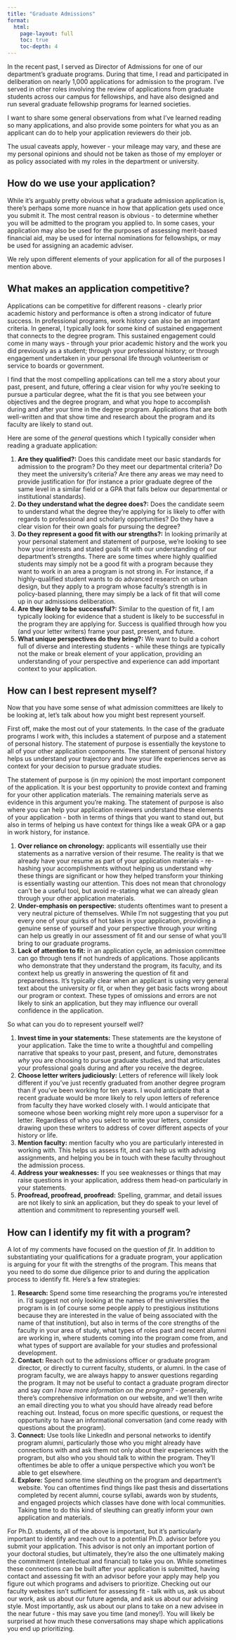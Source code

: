 ```yaml
---
title: "Graduate Admissions"
format:
  html:
    page-layout: full
    toc: true
    toc-depth: 4
---
```


In the recent past, I served as Director of Admissions for one of our department's graduate programs. During that time, I read and participated in deliberation on nearly 1,000 applications for admission to the program. I've served in other roles involving the review of applications from graduate students across our campus for fellowships, and have also designed and run several graduate fellowship programs for learned societies.

I want to share some general observations from what I've learned reading so many applications, and also provide some pointers for what you as an applicant can do to help your application reviewers do their job.

The usual caveats apply, however - your mileage may vary, and these are my personal opinions and should not be taken as those of my employer or as policy associated with my roles in the department or university.

## How do we use your application?

While it's arguably pretty obvious what a graduate admission application is, there's perhaps some more nuance in how that application gets used once you submit it. The most central reason is obvious - to determine whether you will be admitted to the program you applied to. In some cases, your application may also be used for the purposes of assessing merit-based financial aid, may be used for internal nominations for fellowships, or may be used for assigning an academic adviser.

We rely upon different elements of your application for all of the purposes I mention above.

## What makes an application competitive?

Applications can be competitive for different reasons - clearly prior academic history and performance is often a strong indicator of future success. In professional programs, work history can also be an important criteria. In general, I typically look for some kind of sustained engagement that connects to the degree program. This sustained engagement could come in many ways - through your prior academic history and the work you did previously as a student; through your professional history; or through engagement undertaken in your personal life through volunteerism or service to boards or government.

I find that the most compelling applications can tell me a story about your past, present, and future, offering a clear vision for why you're seeking to pursue a particular degree, what the fit is that you see between your objectives and the degree program, and what you hope to accomplish during and after your time in the degree program. Applications that are both well-written and that show time and research about the program and its faculty are likely to stand out.

Here are some of the *general* questions which I typically consider when reading a graduate application:

1. **Are they qualified?:** Does this candidate meet our basic standards for admission to the program? Do they meet our departmental criteria? Do they meet the university's criteria? Are there any areas we may need to provide justification for (for instance a prior graduate degree of the same level in a similar field or a GPA that falls below our departmental or institutional standards).
2. **Do they understand what the degree does?:** Does the candidate seem to understand what the degree they're applying for is likely to offer with regards to professional and scholarly opportunities? Do they have a clear vision for their own goals for pursuing the degree?
3. **Do they represent a good fit with our strengths?:** In looking primarily at your personal statement and statement of purpose, we're looking to see how your interests and stated goals fit with our understanding of our department's strengths. There are some times where highly qualified students may simply not be a good fit with a program because they want to work in an area a program is not strong in. For instance, if a highly-qualified student wants to do advanced research on urban design, but they apply to a program whose faculty's strength is in policy-based planning, there may simply be a lack of fit that will come up in our admissions deliberation.
4. **Are they likely to be successful?:** Similar to the question of fit, I am typically looking for evidence that a student is likely to be successful in the program they are applying for. Success is qualified through how you (and your letter writers) frame your past, present, and future.
5. **What unique perspectives do they bring?:** We want to build a cohort full of diverse and interesting students - while these things are typically not the make or break element of your application, providing an understanding of your perspective and experience can add important context to your application. 

## How can I best represent myself?

Now that you have some sense of what admission committees are likely to be looking at, let's talk about how you might best represent yourself.

First off, make the most out of your statements. In the case of the graduate programs I work with, this includes a statement of purpose and a statement of personal history. The statement of purpose is essentially the keystone to all of your other application components. The statement of personal history helps us understand your trajectory and how your life experiences serve as context for your decision to pursue graduate studies.

The statement of purpose is (in my opinion) the most important component of the application. It is your best opportunity to provide context and framing for your other application materials. The remaining materials serve as evidence in this argument you're making. The statement of purpose is also where you can help your application reviewers understand these elements of your application - both in terms of things that you want to stand out, but also in terms of helping us have context for things like a weak GPA or a gap in work history, for instance.

1. **Over reliance on chronology:** applicants will essentially use their statements as a narrative version of their resume. The reality is that we already have your resume as part of your application materials - re-hashing your accomplishments without helping us understand why these things are significant or how they helped transform your thinking is essentially wasting our attention. This does not mean that chronology can't be a useful tool, but avoid re-stating what we can already glean through your other application materials.
2. **Under-emphasis on perspective:** students oftentimes want to present a very neutral picture of themselves. While I'm not suggesting that you put every one of your quirks of hot takes in your application, providing a genuine sense of yourself and your perspective through your writing can help us greatly in our assessment of fit and our sense of what you'll bring to our graduate programs.
3. **Lack of attention to fit:** in an application cycle, an admission committee can go through tens if not hundreds of applications. Those applicants who demonstrate that they understand the program, its faculty, and its context help us greatly in answering the question of fit and preparedness. It's typically clear when an applicant is using very general text about the university or fit, or when they get basic facts wrong about our program or context. These types of omissions and errors are not likely to sink an application, but they may influence our overall confidence in the application.

So what can you do to represent yourself well?

1. **Invest time in your statements:** These statements are the keystone of your application. Take the time to write a thoughtful and compelling narrative that speaks to your past, present, and future, demonstrates *why* you are choosing to pursue graduate studies, and that articulates your professional goals during and after you receive the degree.
2. **Choose letter writers judiciously:** Letters of reference will likely look different if you've just recently graduated from another degree program than if you've been working for ten years. I would anticipate that a recent graduate would be more likely to rely upon letters of reference from faculty they have worked closely with. I would anticipate that someone whose been working might rely more upon a supervisor for a letter. Regardless of who you select to write your letters, consider drawing upon these writers to address of cover different aspects of your history or life.
3. **Mention faculty:** mention faculty who you are particularly interested in working with. This helps us assess fit, and can help us with advising assignments, and helping you be in touch with these faculty throughout the admission process.
4. **Address your weaknesses:** If you see weaknesses or things that may raise questions in your application, address them head-on particularly in your statements. 
5. **Proofread, proofread, proofread:** Spelling, grammar, and detail issues are not likely to sink an application, but they do speak to your level of attention and commitment to representing yourself well. 

## How can I identify my fit with a program?

A lot of my comments have focused on the question of *fit*. In addition to substantiating your qualifications for a graduate program, your application is arguing for your fit with the strengths of the program. This means that you need to do some due diligence prior to and during the application process to identify fit. Here's a few strategies:

1. **Research:** Spend some time researching the programs you're interested in. I'd suggest not only looking at the names of the universities the program is in (of course some people apply to prestigious institutions because they are interested in the value of being associated with the name of that institution), but also in terms of the core strengths of the faculty in your area of study, what types of roles past and recent alumni are working in, where students coming into the program come from, and what types of support are available for your studies and professional development.
2. **Contact:** Reach out to the admissions officer or graduate program director, or directly to current faculty, students, or alumni. In the case of program faculty, we are always happy to answer questions regarding the program. It may not be useful to contact a graduate program director and say *can I have more information on the program?* - generally, there's comprehensive information on our website, and we'll then write an email directing you to what you should have already read before reaching out. Instead, focus on more specific questions, or request the opportunity to have an informational conversation (and come ready with questions about the program).
3. **Connect:** Use tools like LinkedIn and personal networks to identify program alumni, particularly those who you might already have connections with and ask them not only about their experiences with the program, but also who you should talk to within the program. They'll oftentimes be able to offer a unique perspective which you won't be able to get elsewhere.
4. **Explore:** Spend some time sleuthing on the program and department's website. You can oftentimes find things like past thesis and dissertations completed by recent alumni, course syllabi, awards won by students, and engaged projects which classes have done with local communities. Taking time to do this kind of sleuthing can greatly inform your own application and materials.

For Ph.D. students, all of the above is important, but it's particularly important to identify and reach out to a potential Ph.D. advisor before you submit your application. This advisor is not only an important portion of your doctoral studies, but ultimately, they're also the one ultimately making the commitment (intellectual and financial) to take you on. While sometimes these connections can be built after your application is submitted, having contact and assessing fit with an advisor before your apply may help you figure out which programs and advisers to prioritize. Checking out our faculty websites isn't sufficient for assessing fit - talk with us, ask us about our work, ask us about our future agenda, and ask us about our advising style. Most importantly, ask us about our plans to take on a new advisee in the near future - this may save you time (and money!). You will likely be surprised at how much these conversations may shape which applications you end up prioritizing.

